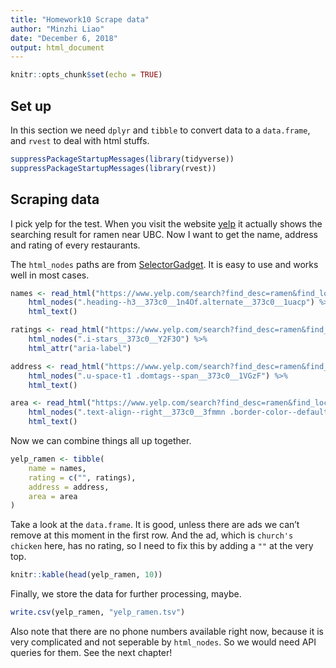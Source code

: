 ```yaml
---
title: "Homework10 Scrape data"
author: "Minzhi Liao"
date: "December 6, 2018"
output: html_document
---
```


```r
knitr::opts_chunk$set(echo = TRUE)
```

## Set up

In this section we need `dplyr` and `tibble` to convert data to a `data.frame`, and `rvest` to deal with html stuffs.

```r
suppressPackageStartupMessages(library(tidyverse))
suppressPackageStartupMessages(library(rvest))
```

## Scraping data

I pick yelp for the test. When you visit the website [yelp](https://www.yelp.com/search?find_desc=ramen&find_loc=South+Granville,+Vancouver,+BC) it actually shows the searching result for ramen near UBC. Now I want to get the name, address and rating of every restaurants.

The `html_nodes` paths are from [SelectorGadget](https://selectorgadget.com/). It is easy to use and works well in most cases.

```r
names <- read_html("https://www.yelp.com/search?find_desc=ramen&find_loc=UBC,+Vancouver,+BC") %>%
    html_nodes(".heading--h3__373c0__1n4Of.alternate__373c0__1uacp") %>%
    html_text()

ratings <- read_html("https://www.yelp.com/search?find_desc=ramen&find_loc=UBC,+Vancouver,+BC") %>%
    html_nodes(".i-stars__373c0__Y2F3O") %>%
    html_attr("aria-label")

address <- read_html("https://www.yelp.com/search?find_desc=ramen&find_loc=UBC,+Vancouver,+BC") %>%
    html_nodes(".u-space-t1 .domtags--span__373c0__1VGzF") %>%
    html_text()

area <- read_html("https://www.yelp.com/search?find_desc=ramen&find_loc=UBC,+Vancouver,+BC") %>%
    html_nodes(".text-align--right__373c0__3fmmn .border-color--default__373c0__2oFDT .border-color--default__373c0__2oFDT") %>%
    html_text()
```

Now we can combine things all up together.

```r
yelp_ramen <- tibble(
    name = names,
    rating = c("", ratings),
    address = address,
    area = area
)
```

Take a look at the `data.frame`. It is good, unless there are ads we can't remove at this moment in the first row. And the ad, which is `church's chicken` here, has no rating, so I need to fix this by adding a `""` at the very top.

```r
knitr::kable(head(yelp_ramen, 10))
```

Finally, we store the data for further processing, maybe.

```r
write.csv(yelp_ramen, "yelp_ramen.tsv")
```

Also note that there are no phone numbers available right now, because it is very complicated and not seperable by `html_nodes`. So we would need API queries for them. See the next chapter!
